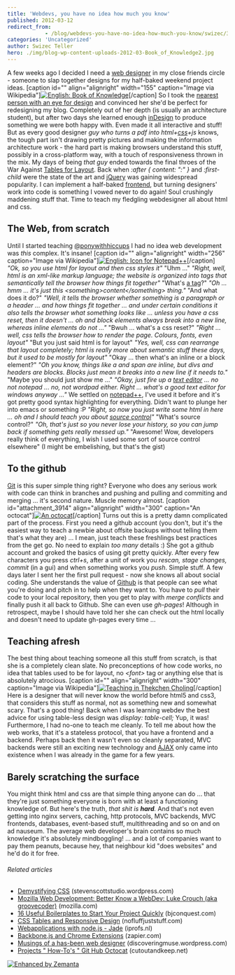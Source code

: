 ```yaml
---
title: 'Webdevs, you have no idea how much you know'
published: 2012-03-12
redirect_from: 
            - /blog/webdevs-you-have-no-idea-how-much-you-know/swizec/3891
categories: 'Uncategorized'
author: Swizec Teller
hero: ./img/blog-wp-content-uploads-2012-03-Book_of_Knowledge2.jpg
---
```

A few weeks ago I decided I need a [web designer](http://en.wikipedia.org/wiki/Web_design "Web design") in my close friends circle - someone to slap together designs for my half-baked weekend project ideas. \[caption id="" align="alignright" width="155" caption="Image via Wikipedia"][![English: Book of Knowledge](./img/blog-wp-content-uploads-2012-03-Book_of_Knowledge2.jpg "English: Book of Knowledge")](http://commons.wikipedia.org/wiki/File:Book_of_Knowledge.jpg)\[/caption] So I took the [nearest person with an eye for design](http://twitter.com/ponywithhiccups) and convinced her she'd be perfect for redesigning my blog. Completely out of her depth (is usually an architecture student), but after two days she learned enough [inDesign](http://www.adobe.com/products/indesign/main.html "Adobe InDesign") to produce something we were both happy with. Even made it all interactive and stuff! But as every good designer _guy who turns a pdf into html+[css](http://en.wikipedia.org/wiki/Cascading_Style_Sheets "Cascading Style Sheets")+js_ knows, the tough part isn't drawing pretty pictures and making the information architecture work - the hard part is making browsers understand this stuff, possibly in a cross-platform way, with a touch of responsiveness thrown in the mix. My days of being _that guy_ ended towards the final throes of the War Against [Tables for Layout](http://en.wikipedia.org/wiki/Tableless_web_design "Tableless web design"). Back when _:after { content: ":" }_ and _:first-child_ were the state of the art and [jQuery](http://jquery.com/ "JQuery") was gaining widespread popularity. I can implement a half-baked [frontend](http://en.wikipedia.org/wiki/Front_and_back_ends "Front and back ends"), but turning designers' work into code is something I vowed never to do again! Soul crushingly maddening stuff that. Time to teach my fledgling webdesigner all about html and css.

## The Web, from scratch

Until I started teaching [@ponywithhiccups](http://twitter.com/ponywithhiccups) I had no idea web development was _this_ complex. It's insane! \[caption id="" align="alignright" width="256" caption="Image via Wikipedia"][![English: Icon for Notepad++](./img/blog-wp-content-uploads-2012-03-Notepad_plus_plus2.png "English: Icon for Notepad++")](http://commons.wikipedia.org/wiki/File:Notepad_plus_plus.png)\[/caption] _"Ok, so you use html for layout and then css styles it"_ "Uhm ..." _"Right, well, html is an xml-like markup language; the website is organized into tags that semantically tell the browser how things fit together"_ "What's [a tag](http://en.wikipedia.org/wiki/HTML_element "HTML element")?" _"Oh ... hmm ... it's just this &lt;something>content&lt;/something> thing."_ "And what does it do?" _"Well, it tells the browser whether something is a paragraph or a header ... and how things fit together ... and under certain conditions it also tells the browser what something looks like ... unless you have a css reset, then it doesn't ... oh and block elements always break into a new line, whereas inline elements do not ..."_ "Bwuh ... what's a css reset?" _"Right ... well, css tells the browser how to render the page. Colours, fonts, even layout"_ "But you just said html is for layout" _"Yes, well, css can rearrange that layout completely; html is really more about semantic stuff these days, but it used to be mostly for layout"_ "Okay ... then what's an inline or a block element?" _"Oh you know, things like a and span are inline, but divs and headers are blocks. Blocks just mean it breaks into a new line if it needs to."_ "Maybe you should just show me ..." _"Okay, just fire up a [text editor](http://en.wikipedia.org/wiki/Text_editor "Text editor") ... no not notepad ... no, not wordpad either. Right ... what's a good text editor for windows anyway ..."_ We settled on [notepad++](http://www.notepad-plus-plus.org/ "Notepad++"), I've used it before and it's got pretty good syntax highlighting for everything. Didn't want to plunge her into emacs or something :P _"Right, so now you just write some html in here ... oh and I should teach you about [source control](http://en.wikipedia.org/wiki/Revision_control "Revision control")"_ "What's source control?" _"Oh, that's just so you never lose your history, so you can jump back if something gets really messed up."_ "Awesome! Wow, developers really think of everything, I wish I used some sort of source control elsewhere" (I might be embelishing, but that's the gist)

## To the github

[Git](http://git-scm.com "Git (software)") is this super simple thing right? Everyone who does any serious work with code can think in branches and pushing and pulling and commiting and merging ... it's second nature. Muscle memory almost. \[caption id="attachment_3914" align="alignright" width="300" caption="An octocat"][![An octocat](./img/blog-wp-content-uploads-2012-03-4325726291_7535aa8037-300x199.jpg "An octocat")](http://swizec.com/blog/wp-content/uploads/2012/03/4325726291_7535aa8037.jpg)\[/caption] Turns out this is a pretty damn complicated part of the process. First you need a github account (you don't, but it's the easiest way to teach a newbie about offsite backups without telling them that's what they are) ... I mean, just teach these freshlings best practices from the get go. No need to explain _too many_ details :) She got a github account and groked the basics of using git pretty quickly. After every few characters you press _ctrl+s_, after a unit of work you _rescan, stage changes, commit_ (in a gui) and when something works you _push_. Simple stuff. A few days later I sent her the first pull request - now she knows all about social coding. She understands the value of [Github](http://github.com "GitHub") is that people can see what you're doing and pitch in to help when they want to. You have to _pull_ their code to your local repository, then you get to play with _merge conflicts_ and finally push it all back to Github. She can even use _gh-pages_! Although in retrospect, maybe I should have told her she can check out the html locally and doesn't need to update gh-pages every time ...

## Teaching afresh

The best thing about teaching someone all this stuff from scratch, is that she is a completely clean slate. No preconceptions of how code works, no idea that tables used to be for layout, no _&lt;font>_ tag or anything else that is absolutely atrocious. \[caption id="" align="alignright" width="300" caption="Image via Wikipedia"][![Teaching in Thekchen Choling](./img/blog-wp-content-uploads-2012-03-300px-Teaching-8001.jpg "Teaching in Thekchen Choling")](http://en.wikipedia.org/wiki/File:Teaching-800.jpg)\[/caption] Here is a designer that will never know the world before html5 and css3, that considers this stuff as normal, not as something new and somewhat scary. That's a good thing! Back when I was learning webdev the best advice for using table-less design was _display: table-cell;_ Yup, it was! Furthermore, I had no-one to teach me cleanly. To tell me about how the web works, that it's a stateless protocol, that you have a frontend and a backend. Perhaps back then it wasn't even so cleanly separated, MVC backends were still an exciting new technology and [AJAX](http://en.wikipedia.org/wiki/Ajax_%28programming%29 "Ajax (programming)") only came into existence when I was already in the game for a few years.

## Barely scratching the surface

You might think html and css are that simple thing anyone can do ... that they're just something everyone is born with at least a functioning knowledge of. But here's the truth, _that shit is **hard**._ And that's not even getting into nginx servers, caching, http protocols, MVC backends, MVC frontends, databases, event-based stuff, multithreading and so on and on ad nauseum. The average web developer's brain contains so much knowledge it's absolutely mindboggling! ... and a lot of companies want to pay them peanuts, because hey, that neighbour kid "does websites" and he'd do it for free.

###### Related articles

- [Demystifying CSS](http://stevenscottstudio.wordpress.com/2012/03/08/demystifying-css/) (stevenscottstudio.wordpress.com)
- [Mozilla Web Development: Better Know a WebDev: Luke Crouch (aka groovecoder)](http://blog.mozilla.com/webdev/2012/03/09/better-know-a-webdev-luke-crouch-aka-groovecoder/) (mozilla.com)
- [16 Useful Boilerplates to Start Your Project Quickly](http://bjconquest.com/2012/03/06/16-useful-boilerplates-to-start-your-project-quickly/) (bjconquest.com)
- [CSS Tables and Responsive Design](http://www.nofluffjuststuff.com/blog/terry_ryan/2012/01/css_tables_and_responsive_design) (nofluffjuststuff.com)
- [Webapplications with node.js - Jade](http://blog.iprofs.nl/2012/03/05/webapplications-with-node-js-jade/) (iprofs.nl)
- [Backbone.js and Chrome Extensions](https://zapier.com/blog/2012/02/23/backbonejs-within-chrome-extension/) (zapier.com)
- [Musings of a has-been web designer](http://discoveringmuse.wordpress.com/2012/03/09/musings-of-a-has-been-web-designer/) (discoveringmuse.wordpress.com)
- [Projects " How-To's " Git Hub Octocat](http://www.cutoutandkeep.net//projects/github-octocat) (cutoutandkeep.net)

[![Enhanced by Zemanta](http://img.zemanta.com/zemified_e.png?x-id=d1ac8b4a-0336-49c7-aca6-e7b68618ae29)](http://www.zemanta.com/ "Enhanced by Zemanta")